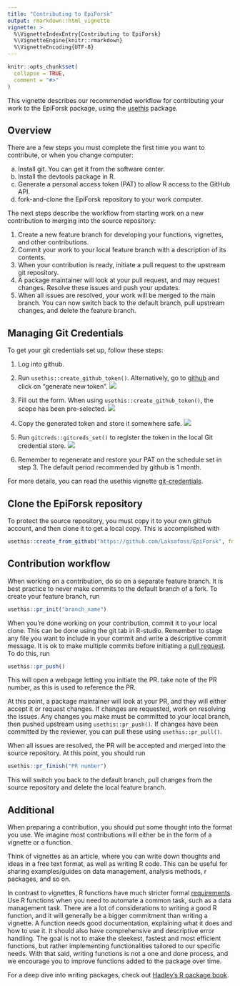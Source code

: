 ---
title: "Contributing to EpiForsk"
output: rmarkdown::html_vignette
vignette: >
  %\VignetteIndexEntry{Contributing to EpiForsk}
  %\VignetteEngine{knitr::rmarkdown}
  %\VignetteEncoding{UTF-8}
---

```{r, include = FALSE}
knitr::opts_chunk$set(
  collapse = TRUE,
  comment = "#>"
)
```

This vignette describes our recommended workflow for contributing your work to
the EpiForsk package, using the [usethis](https://usethis.r-lib.org/index.html)
package.

## Overview
There are a few steps you must complete the first time you want to contribute,
or when you change computer:

a. Install git. You can get it from the software center.
b. Install the devtools package in R. 
c. Generate a personal access token (PAT) to allow R access to the GitHub API.
d. fork-and-clone the EpiForsk repository to your work computer.

The next steps describe the workflow from starting work on a new contribution
to merging into the source repository:

1. Create a new feature branch for developing your functions, vignettes, and
other contributions.
2. Commit your work to your local feature branch with a description of its
contents.
3. When your contribution is ready, initiate a pull request to the upstream git
repository.
4. A package maintainer will look at your pull request, and may request changes.
Resolve these issues and push your updates.
5. When all issues are resolved, your work will be merged to the main branch.
You can now switch back to the default branch, pull upstream changes, and delete
the feature branch.

## Managing Git Credentials
To get your git credentials set up, follow these steps:

1. Log into github. 
2. Run `usethis::create_github_token()`. Alternatively, go
to [github](https://github.com/settings/tokens) and click on 
"generate new token".
![](gfx/new_pat.png) 

3. Fill out the form. When using `usethis::create_github_token()`, the scope has
been pre-selected. 
![](gfx/new_pat_form.png) 

4. Copy the generated token and store it somewhere safe.
![](gfx/new_pat_key.png) 

5. Run `gitcreds::gitcreds_set()` to register the token in the local Git
credential store.
![](gfx/gitcreds_set.png) 
 
6. Remember to regenerate and restore your PAT on the schedule set in step 3.
The default period recommended by github is 1 month.

For more details, you can read the usethis vignette [git-credentials](https://usethis.r-lib.org/articles/git-credentials.html).

## Clone the EpiForsk repository
To protect the source repository, you must copy it to your own github account, 
and then clone it to get a local copy. This is accomplished with
```{r, eval=FALSE}
usethis::create_from_github("https://github.com/Laksafoss/EpiForsk", fork = TRUE)
```

## Contribution workflow
When working on a contribution, do so on a separate feature branch. It is best
practice to never make commits to the default branch of a fork. To create your 
feature branch, run
```{r, eval=FALSE}
usethis::pr_init("branch_name")
```

When you're done working on your contribution, commit it to your local clone. 
This can be done using the git tab in R-studio. Remember to stage any file you 
want to include in your commit and write a descriptive commit message. It is ok
to make multiple commits before initiating a 
[pull request](https://usethis.r-lib.org/articles/pr-functions.html). 
To do this, run
```{r, eval=FALSE}
usethis::pr_push()
```
This will open a webpage letting you initiate the PR. take note of the PR 
number, as this is used to reference the PR.

At this point, a package maintainer will look at your PR, and they will either
accept it or request changes. If changes are requested, work on resolving the
issues. Any changes you make must be committed to your local branch, then pushed
upstream using `usethis::pr_push()`. If changes have been committed by the 
reviewer, you can pull these using `usethis::pr_pull()`. 

When all issues are resolved, the PR will be accepted and merged into the source
repository. At this point, you should run 
```{r, eval=FALSE}
usethis::pr_finish("PR number")
```
This will switch you back to the default branch, pull changes from the source
repository and delete the local feature branch.

## Additional
When preparing a contribution, you should put some thought into the format you
use. We imagine most contributions will either be in the form of a vignette or a
function.

Think of vignettes as an article, where you can write down thoughts and ideas in
a free text format, as well as writing R code. This can be useful for sharing
examples/guides on data management, analysis methods, r packages, and so on.

In contrast to vignettes, R functions have much stricter formal
[requirements](https://r-pkgs.org/code.html). Use R functions when you need to
automate a common task, such as a data management task. There are a lot of
considerations to writing a good R function, and it will generally be a bigger
commitment than writing a vignette. A function needs good documentation,
explaining what it does and how to use it. It should also have comprehensive and
descriptive error handling. The goal is not to make the sleekest, fastest and
most efficient functions, but rather implementing functionalities tailored to
our specific needs. With that said, writing functions is not a one and done
process, and we encourage you to improve functions added to the package over
time.

For a deep dive into writing packages, check out 
[Hadley's R package book](https://r-pkgs.org/).
